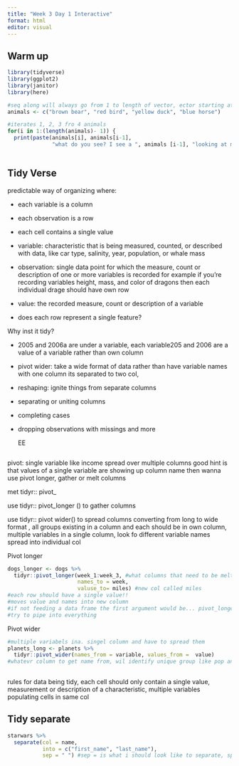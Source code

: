 ```yaml
---
title: "Week 3 Day 1 Interactive"
format: html
editor: visual
---
```


## Warm up

```r
library(tidyverse)
library(ggplot2)
library(janitor)
library(here)
```

```r


#seq along will always go from 1 to length of vector, ector starting at 1 oging to length seq along does that
animals <- c("brown bear", "red bird", "yellow duck", "blue horse")

#iterates 1, 2, 3 fro 4 animals 
for(i in 1:(length(animals)- 1)) {
  print(paste(animals[i], animals[i-1], 
              "what do you see? I see a ", animals [i-1], "looking at me"))
  

```

## Tidy Verse

predictable way of organizing where:

-   each variable is a column

-   each observation is a row

-   each cell contains a single value

-   variable: characteristic that is being measured, counted, or described with data, like car type, salinity, year, population, or whale mass

-   observation: single data point for which the measure, count or description of one or more variables is recorded for example if you're recording variables height, mass, and color of dragons then each individual drage should have own row

-   value: the recorded measure, count or description of a variable

```{=html}
<!-- -->
```
-   does each row represent a single feature?

Why inst it tidy?

-   2005 and 2006a are under a variable, each variable205 and 2006 are a value of a variable rather than own column

-   pivot wider: take a wide format of data rather than have variable names with one column its separated to two col,

-   reshaping: ignite things from separate columns

-   separating or uniting columns

-   completing cases

-   dropping observations with missings and more

    EE

```r

```

pivot: single variable like income spread over multiple columns good hint is that values of a single variable are showing up column name then wanna use pivot longer, gather or melt columns

met tidyr:: pivot\_

use tidyr:: pivot_longer () to gather columns

use tidyr:: pivot wider() to spread columns converting from long to wide format , all groups existing in a column and each should be in own column, multiple variables in a single column, look fo different variable names spread into individual col

Pivot longer

```r
dogs_longer <- dogs %>%
  tidyr::pivot_longer(week_1:week_3, #what columns that need to be melted together 
                      names_to = week,  
                      valuse_to= miles) #new col called miles 
#each row should have a single value!! 
#moves value and names into new column 
#if not feeding a data frame the first argument would be... pivot_longer(dogs...) to start
#try to pipe into everything 


```

Pivot wider

```r
#multiple variabels ina. singel column and have to spread them 
planets_long <- planets %>%
  tidyr::pivot_wider(names_from = variable, values_from =  value)
#whatevr column to get name from, wil identify unique group like pop and radius and create them as new col names, within variabel colm two unique categoreis pop adn radius so give new col and where value is from 
                
```

rules for data being tidy, each cell should only contain a single value, measurement or description of a characteristic, multiple variables populating cells in same col

## Tidy separate

```r
starwars %>% 
  separate(col = name, 
           into = c("first_name", "last_name"), 
           sep = " ") #sep = is what i should look like to separate, space in name col
```

```r

```
